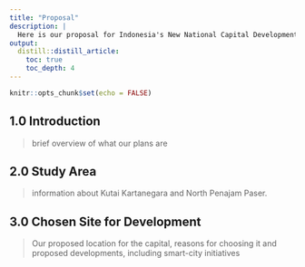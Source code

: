 ```yaml
---
title: "Proposal"
description: |
  Here is our proposal for Indonesia's New National Capital Development Plan!
output: 
  distill::distill_article:
    toc: true
    toc_depth: 4
---
```


```r
knitr::opts_chunk$set(echo = FALSE)
```
## 1.0	Introduction 

> brief overview of what our plans are

## 2.0	Study Area
  
> information about Kutai Kartanegara and North Penajam Paser. 

## 3.0 Chosen Site for Development

> Our proposed location for the capital, reasons for choosing it and proposed developments, including smart-city initiatives







